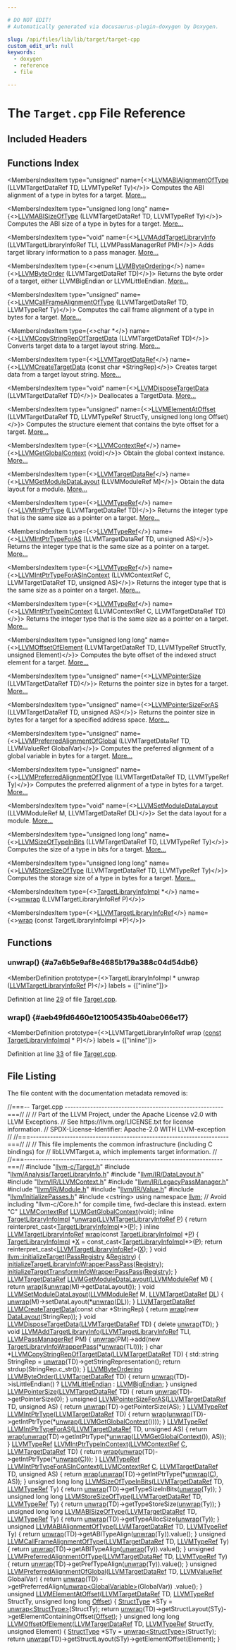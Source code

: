 ```yaml
---

# DO NOT EDIT!
# Automatically generated via docusaurus-plugin-doxygen by Doxygen.

slug: /api/files/lib/lib/target/target-cpp
custom_edit_url: null
keywords:
  - doxygen
  - reference
  - file

---
```





# The `Target.cpp` File Reference

<DoxygenPage pluginConfig={pluginConfig}>



## Included Headers

<IncludesList>
<IncludesListItem
  filePath="llvm-c/Target.h"
  permalink="/docs/api/files/include/include/llvm-c/target-h"
  isLocal="true" />
<IncludesListItem
  filePath="llvm/Analysis/TargetLibraryInfo.h"
  permalink="/docs/api/files/include/include/llvm/include/llvm/analysis/targetlibraryinfo-h"
  isLocal="true" />
<IncludesListItem
  filePath="llvm/IR/DataLayout.h"
  permalink="/docs/api/files/include/include/llvm/include/llvm/ir/datalayout-h"
  isLocal="true" />
<IncludesListItem
  filePath="llvm/IR/LLVMContext.h"
  permalink="/docs/api/files/include/include/llvm/include/llvm/ir/llvmcontext-h"
  isLocal="true" />
<IncludesListItem
  filePath="llvm/IR/LegacyPassManager.h"
  permalink="/docs/api/files/include/include/llvm/include/llvm/ir/legacypassmanager-h"
  isLocal="true" />
<IncludesListItem
  filePath="llvm/IR/Module.h"
  permalink="/docs/api/files/include/include/llvm/include/llvm/ir/module-h"
  isLocal="true" />
<IncludesListItem
  filePath="llvm/IR/Value.h"
  permalink="/docs/api/files/include/include/llvm/include/llvm/ir/value-h"
  isLocal="true" />
<IncludesListItem
  filePath="llvm/InitializePasses.h"
  permalink="/docs/api/files/include/include/llvm/initializepasses-h"
  isLocal="true" />
<IncludesListItem
  filePath="cstring"
  permalink=""
  isLocal="false" />
</IncludesList>

## Functions Index

<MembersIndex>

<MembersIndexItem
  type="unsigned"
  name={<><a href="/docs/api/groups/llvmctarget/#ga474ae58c596b5cb5c197a3f540479135">LLVMABIAlignmentOfType</a> (LLVMTargetDataRef TD, LLVMTypeRef Ty)</>}>
Computes the ABI alignment of a type in bytes for a target. <a href="/docs/api/groups/llvmctarget/#ga474ae58c596b5cb5c197a3f540479135">More...</a>
</MembersIndexItem>

<MembersIndexItem
  type="unsigned long long"
  name={<><a href="/docs/api/groups/llvmctarget/#gac457451d818eb0bf7c2f30fe2683536f">LLVMABISizeOfType</a> (LLVMTargetDataRef TD, LLVMTypeRef Ty)</>}>
Computes the ABI size of a type in bytes for a target. <a href="/docs/api/groups/llvmctarget/#gac457451d818eb0bf7c2f30fe2683536f">More...</a>
</MembersIndexItem>

<MembersIndexItem
  type="void"
  name={<><a href="/docs/api/groups/llvmctarget/#gaaa147db9ad85da0e0a4011c736e18a26">LLVMAddTargetLibraryInfo</a> (LLVMTargetLibraryInfoRef TLI, LLVMPassManagerRef PM)</>}>
Adds target library information to a pass manager. <a href="/docs/api/groups/llvmctarget/#gaaa147db9ad85da0e0a4011c736e18a26">More...</a>
</MembersIndexItem>

<MembersIndexItem
  type={<>enum <a href="/docs/api/groups/llvmctarget/#ga443555ba81225bf4cc1b617194b49f3b">LLVMByteOrdering</a></>}
  name={<><a href="/docs/api/groups/llvmctarget/#ga58db6dd95139ba45cf1512fa84611112">LLVMByteOrder</a> (LLVMTargetDataRef TD)</>}>
Returns the byte order of a target, either LLVMBigEndian or LLVMLittleEndian. <a href="/docs/api/groups/llvmctarget/#ga58db6dd95139ba45cf1512fa84611112">More...</a>
</MembersIndexItem>

<MembersIndexItem
  type="unsigned"
  name={<><a href="/docs/api/groups/llvmctarget/#ga90346e4b2e6c4e46ead5a75717c1adf6">LLVMCallFrameAlignmentOfType</a> (LLVMTargetDataRef TD, LLVMTypeRef Ty)</>}>
Computes the call frame alignment of a type in bytes for a target. <a href="/docs/api/groups/llvmctarget/#ga90346e4b2e6c4e46ead5a75717c1adf6">More...</a>
</MembersIndexItem>

<MembersIndexItem
  type={<>char &#42;</>}
  name={<><a href="/docs/api/groups/llvmctarget/#ga31a8ce880612fa3fd6b3d5b81913c695">LLVMCopyStringRepOfTargetData</a> (LLVMTargetDataRef TD)</>}>
Converts target data to a target layout string. <a href="/docs/api/groups/llvmctarget/#ga31a8ce880612fa3fd6b3d5b81913c695">More...</a>
</MembersIndexItem>

<MembersIndexItem
  type={<><a href="/docs/api/groups/llvmctarget/#gace7868f675950a8dfc3338b14652c686">LLVMTargetDataRef</a></>}
  name={<><a href="/docs/api/groups/llvmctarget/#gac888ac3cfbfa7c2f48bca52006e81c91">LLVMCreateTargetData</a> (const char &#42;StringRep)</>}>
Creates target data from a target layout string. <a href="/docs/api/groups/llvmctarget/#gac888ac3cfbfa7c2f48bca52006e81c91">More...</a>
</MembersIndexItem>

<MembersIndexItem
  type="void"
  name={<><a href="/docs/api/groups/llvmctarget/#ga241569a7413b926f68263b3f0a8222a2">LLVMDisposeTargetData</a> (LLVMTargetDataRef TD)</>}>
Deallocates a TargetData. <a href="/docs/api/groups/llvmctarget/#ga241569a7413b926f68263b3f0a8222a2">More...</a>
</MembersIndexItem>

<MembersIndexItem
  type="unsigned"
  name={<><a href="/docs/api/groups/llvmctarget/#gaea687102374386eb3181083ed00a8700">LLVMElementAtOffset</a> (LLVMTargetDataRef TD, LLVMTypeRef StructTy, unsigned long long Offset)</>}>
Computes the structure element that contains the byte offset for a target. <a href="/docs/api/groups/llvmctarget/#gaea687102374386eb3181083ed00a8700">More...</a>
</MembersIndexItem>

<MembersIndexItem
  type={<><a href="/docs/api/groups/llvmcsupporttypes/#ga9c43e01525516ff6b4feab5166c5b1da">LLVMContextRef</a></>}
  name={<><a href="/docs/api/groups/llvmccorecontext/#ga0055cde9a9b2497b332d639d8844a810">LLVMGetGlobalContext</a> (void)</>}>
Obtain the global context instance. <a href="/docs/api/groups/llvmccorecontext/#ga0055cde9a9b2497b332d639d8844a810">More...</a>
</MembersIndexItem>

<MembersIndexItem
  type={<><a href="/docs/api/groups/llvmctarget/#gace7868f675950a8dfc3338b14652c686">LLVMTargetDataRef</a></>}
  name={<><a href="/docs/api/groups/llvmctarget/#ga0b1cfce31433d9948825ed2e2e203830">LLVMGetModuleDataLayout</a> (LLVMModuleRef M)</>}>
Obtain the data layout for a module. <a href="/docs/api/groups/llvmctarget/#ga0b1cfce31433d9948825ed2e2e203830">More...</a>
</MembersIndexItem>

<MembersIndexItem
  type={<><a href="/docs/api/groups/llvmcsupporttypes/#gab81b4df33167d47174f9b86a75e3be88">LLVMTypeRef</a></>}
  name={<><a href="/docs/api/groups/llvmctarget/#ga677f27475a01ec69c1e63abd8fdd6f32">LLVMIntPtrType</a> (LLVMTargetDataRef TD)</>}>
Returns the integer type that is the same size as a pointer on a target. <a href="/docs/api/groups/llvmctarget/#ga677f27475a01ec69c1e63abd8fdd6f32">More...</a>
</MembersIndexItem>

<MembersIndexItem
  type={<><a href="/docs/api/groups/llvmcsupporttypes/#gab81b4df33167d47174f9b86a75e3be88">LLVMTypeRef</a></>}
  name={<><a href="/docs/api/groups/llvmctarget/#gabfa6b072ee3eca67aa93c59888d75f8d">LLVMIntPtrTypeForAS</a> (LLVMTargetDataRef TD, unsigned AS)</>}>
Returns the integer type that is the same size as a pointer on a target. <a href="/docs/api/groups/llvmctarget/#gabfa6b072ee3eca67aa93c59888d75f8d">More...</a>
</MembersIndexItem>

<MembersIndexItem
  type={<><a href="/docs/api/groups/llvmcsupporttypes/#gab81b4df33167d47174f9b86a75e3be88">LLVMTypeRef</a></>}
  name={<><a href="/docs/api/groups/llvmctarget/#gad659b1030acb5eb9c6ad6cf467a7339f">LLVMIntPtrTypeForASInContext</a> (LLVMContextRef C, LLVMTargetDataRef TD, unsigned AS)</>}>
Returns the integer type that is the same size as a pointer on a target. <a href="/docs/api/groups/llvmctarget/#gad659b1030acb5eb9c6ad6cf467a7339f">More...</a>
</MembersIndexItem>

<MembersIndexItem
  type={<><a href="/docs/api/groups/llvmcsupporttypes/#gab81b4df33167d47174f9b86a75e3be88">LLVMTypeRef</a></>}
  name={<><a href="/docs/api/groups/llvmctarget/#ga377860a95fee357d990609debb150f94">LLVMIntPtrTypeInContext</a> (LLVMContextRef C, LLVMTargetDataRef TD)</>}>
Returns the integer type that is the same size as a pointer on a target. <a href="/docs/api/groups/llvmctarget/#ga377860a95fee357d990609debb150f94">More...</a>
</MembersIndexItem>

<MembersIndexItem
  type="unsigned long long"
  name={<><a href="/docs/api/groups/llvmctarget/#ga9971347f4072d348862519bbacbd71a7">LLVMOffsetOfElement</a> (LLVMTargetDataRef TD, LLVMTypeRef StructTy, unsigned Element)</>}>
Computes the byte offset of the indexed struct element for a target. <a href="/docs/api/groups/llvmctarget/#ga9971347f4072d348862519bbacbd71a7">More...</a>
</MembersIndexItem>

<MembersIndexItem
  type="unsigned"
  name={<><a href="/docs/api/groups/llvmctarget/#gab6ea442091017ffe1677f0720cc5aa7a">LLVMPointerSize</a> (LLVMTargetDataRef TD)</>}>
Returns the pointer size in bytes for a target. <a href="/docs/api/groups/llvmctarget/#gab6ea442091017ffe1677f0720cc5aa7a">More...</a>
</MembersIndexItem>

<MembersIndexItem
  type="unsigned"
  name={<><a href="/docs/api/groups/llvmctarget/#ga8eb45b6eaa0a48a4faef81f37ca64d40">LLVMPointerSizeForAS</a> (LLVMTargetDataRef TD, unsigned AS)</>}>
Returns the pointer size in bytes for a target for a specified address space. <a href="/docs/api/groups/llvmctarget/#ga8eb45b6eaa0a48a4faef81f37ca64d40">More...</a>
</MembersIndexItem>

<MembersIndexItem
  type="unsigned"
  name={<><a href="/docs/api/groups/llvmctarget/#ga0e8da4e06e8503aa8f887d16f23d5eba">LLVMPreferredAlignmentOfGlobal</a> (LLVMTargetDataRef TD, LLVMValueRef GlobalVar)</>}>
Computes the preferred alignment of a global variable in bytes for a target. <a href="/docs/api/groups/llvmctarget/#ga0e8da4e06e8503aa8f887d16f23d5eba">More...</a>
</MembersIndexItem>

<MembersIndexItem
  type="unsigned"
  name={<><a href="/docs/api/groups/llvmctarget/#gaf1b1eb29d68cf85fea159a4bc6125176">LLVMPreferredAlignmentOfType</a> (LLVMTargetDataRef TD, LLVMTypeRef Ty)</>}>
Computes the preferred alignment of a type in bytes for a target. <a href="/docs/api/groups/llvmctarget/#gaf1b1eb29d68cf85fea159a4bc6125176">More...</a>
</MembersIndexItem>

<MembersIndexItem
  type="void"
  name={<><a href="/docs/api/groups/llvmctarget/#ga0943c2380edf6ce67d22ea757b2fec26">LLVMSetModuleDataLayout</a> (LLVMModuleRef M, LLVMTargetDataRef DL)</>}>
Set the data layout for a module. <a href="/docs/api/groups/llvmctarget/#ga0943c2380edf6ce67d22ea757b2fec26">More...</a>
</MembersIndexItem>

<MembersIndexItem
  type="unsigned long long"
  name={<><a href="/docs/api/groups/llvmctarget/#gaa29cd97b498d32b9c5663574bd2659d7">LLVMSizeOfTypeInBits</a> (LLVMTargetDataRef TD, LLVMTypeRef Ty)</>}>
Computes the size of a type in bits for a target. <a href="/docs/api/groups/llvmctarget/#gaa29cd97b498d32b9c5663574bd2659d7">More...</a>
</MembersIndexItem>

<MembersIndexItem
  type="unsigned long long"
  name={<><a href="/docs/api/groups/llvmctarget/#ga4e44ae680973209dbcb915d7239518fe">LLVMStoreSizeOfType</a> (LLVMTargetDataRef TD, LLVMTypeRef Ty)</>}>
Computes the storage size of a type in bytes for a target. <a href="/docs/api/groups/llvmctarget/#ga4e44ae680973209dbcb915d7239518fe">More...</a>
</MembersIndexItem>

<MembersIndexItem
  type={<><a href="/docs/api/classes/llvm/targetlibraryinfoimpl">TargetLibraryInfoImpl</a> &#42;</>}
  name={<><a href="#a7a6b5e9af8e4685b179a388c04d54db6">unwrap</a> (LLVMTargetLibraryInfoRef P)</>}>
</MembersIndexItem>

<MembersIndexItem
  type={<><a href="/docs/api/groups/llvmctarget/#gab4742784b68fa3a7fc1b0f176a750d0d">LLVMTargetLibraryInfoRef</a></>}
  name={<><a href="#aeb49fd6460e121005435b40abe066e17">wrap</a> (const TargetLibraryInfoImpl &#42;P)</>}>
</MembersIndexItem>

</MembersIndex>


<SectionDefinition>

## Functions

### unwrap() {#a7a6b5e9af8e4685b179a388c04d54db6}

<MemberDefinition
  prototype={<>TargetLibraryInfoImpl &#42; unwrap (<a href="/docs/api/groups/llvmctarget/#gab4742784b68fa3a7fc1b0f176a750d0d">LLVMTargetLibraryInfoRef</a> P)</>}
  labels = {["inline"]}>

Definition at line <a href="#l00029">29</a> of file <a href="/docs/api/files/lib/lib/target/target-cpp">Target.cpp</a>.
</MemberDefinition>

### wrap() {#aeb49fd6460e121005435b40abe066e17}

<MemberDefinition
  prototype={<>LLVMTargetLibraryInfoRef wrap (<a href="/docs/api/files/lib/lib/target/lib/target/aarch64/aarch64promoteconstant-cpp/#a90f8350fecae261c25be85d38b451bff">const</a> <a href="/docs/api/classes/llvm/targetlibraryinfoimpl">TargetLibraryInfoImpl</a> &#42; P)</>}
  labels = {["inline"]}>

Definition at line <a href="#l00033">33</a> of file <a href="/docs/api/files/lib/lib/target/target-cpp">Target.cpp</a>.
</MemberDefinition>

</SectionDefinition>

## File Listing

The file content with the documentation metadata removed is:

<ProgramListing>

<Link id="l00001" /><CodeLine lineNumber="1"><Highlight kind="comment">//===-- Target.cpp --------------------------------------------------------===//</Highlight><Highlight kind="normal"></Highlight></CodeLine>
<Link id="l00002" /><CodeLine lineNumber="2"><Highlight kind="normal"></Highlight><Highlight kind="comment">//</Highlight><Highlight kind="normal"></Highlight></CodeLine>
<Link id="l00003" /><CodeLine lineNumber="3"><Highlight kind="normal"></Highlight><Highlight kind="comment">// Part of the LLVM Project, under the Apache License v2.0 with LLVM Exceptions.</Highlight><Highlight kind="normal"></Highlight></CodeLine>
<Link id="l00004" /><CodeLine lineNumber="4"><Highlight kind="normal"></Highlight><Highlight kind="comment">// See https://llvm.org/LICENSE.txt for license information.</Highlight><Highlight kind="normal"></Highlight></CodeLine>
<Link id="l00005" /><CodeLine lineNumber="5"><Highlight kind="normal"></Highlight><Highlight kind="comment">// SPDX-License-Identifier: Apache-2.0 WITH LLVM-exception</Highlight><Highlight kind="normal"></Highlight></CodeLine>
<Link id="l00006" /><CodeLine lineNumber="6"><Highlight kind="normal"></Highlight><Highlight kind="comment">//</Highlight><Highlight kind="normal"></Highlight></CodeLine>
<Link id="l00007" /><CodeLine lineNumber="7"><Highlight kind="normal"></Highlight><Highlight kind="comment">//===----------------------------------------------------------------------===//</Highlight><Highlight kind="normal"></Highlight></CodeLine>
<Link id="l00008" /><CodeLine lineNumber="8"><Highlight kind="normal"></Highlight><Highlight kind="comment">//</Highlight><Highlight kind="normal"></Highlight></CodeLine>
<Link id="l00009" /><CodeLine lineNumber="9"><Highlight kind="normal"></Highlight><Highlight kind="comment">// This file implements the common infrastructure (including C bindings) for</Highlight><Highlight kind="normal"></Highlight></CodeLine>
<Link id="l00010" /><CodeLine lineNumber="10"><Highlight kind="normal"></Highlight><Highlight kind="comment">// libLLVMTarget.a, which implements target information.</Highlight><Highlight kind="normal"></Highlight></CodeLine>
<Link id="l00011" /><CodeLine lineNumber="11"><Highlight kind="normal"></Highlight><Highlight kind="comment">//</Highlight><Highlight kind="normal"></Highlight></CodeLine>
<Link id="l00012" /><CodeLine lineNumber="12"><Highlight kind="normal"></Highlight><Highlight kind="comment">//===----------------------------------------------------------------------===//</Highlight><Highlight kind="normal"></Highlight></CodeLine>
<Link id="l00013" /><CodeLine lineNumber="13"><Highlight kind="normal"></Highlight></CodeLine>
<Link id="l00014" /><CodeLine lineNumber="14"><Highlight kind="normal"></Highlight><Highlight kind="preprocessor">#include &quot;<a href="/docs/api/files/include/include/llvm-c/target-h">llvm-c/Target.h</a>&quot;</Highlight><Highlight kind="normal"></Highlight></CodeLine>
<Link id="l00015" /><CodeLine lineNumber="15"><Highlight kind="normal"></Highlight><Highlight kind="preprocessor">#include &quot;<a href="/docs/api/files/include/include/llvm/include/llvm/analysis/targetlibraryinfo-h">llvm/Analysis/TargetLibraryInfo.h</a>&quot;</Highlight><Highlight kind="normal"></Highlight></CodeLine>
<Link id="l00016" /><CodeLine lineNumber="16"><Highlight kind="normal"></Highlight><Highlight kind="preprocessor">#include &quot;<a href="/docs/api/files/include/include/llvm/include/llvm/ir/datalayout-h">llvm/IR/DataLayout.h</a>&quot;</Highlight><Highlight kind="normal"></Highlight></CodeLine>
<Link id="l00017" /><CodeLine lineNumber="17"><Highlight kind="normal"></Highlight><Highlight kind="preprocessor">#include &quot;<a href="/docs/api/files/include/include/llvm/include/llvm/ir/llvmcontext-h">llvm/IR/LLVMContext.h</a>&quot;</Highlight><Highlight kind="normal"></Highlight></CodeLine>
<Link id="l00018" /><CodeLine lineNumber="18"><Highlight kind="normal"></Highlight><Highlight kind="preprocessor">#include &quot;<a href="/docs/api/files/include/include/llvm/include/llvm/ir/legacypassmanager-h">llvm/IR/LegacyPassManager.h</a>&quot;</Highlight><Highlight kind="normal"></Highlight></CodeLine>
<Link id="l00019" /><CodeLine lineNumber="19"><Highlight kind="normal"></Highlight><Highlight kind="preprocessor">#include &quot;<a href="/docs/api/files/include/include/llvm/include/llvm/ir/module-h">llvm/IR/Module.h</a>&quot;</Highlight><Highlight kind="normal"></Highlight></CodeLine>
<Link id="l00020" /><CodeLine lineNumber="20"><Highlight kind="normal"></Highlight><Highlight kind="preprocessor">#include &quot;<a href="/docs/api/files/include/include/llvm/include/llvm/ir/value-h">llvm/IR/Value.h</a>&quot;</Highlight><Highlight kind="normal"></Highlight></CodeLine>
<Link id="l00021" /><CodeLine lineNumber="21"><Highlight kind="normal"></Highlight><Highlight kind="preprocessor">#include &quot;<a href="/docs/api/files/include/include/llvm/initializepasses-h">llvm/InitializePasses.h</a>&quot;</Highlight><Highlight kind="normal"></Highlight></CodeLine>
<Link id="l00022" /><CodeLine lineNumber="22"><Highlight kind="normal"></Highlight><Highlight kind="preprocessor">#include &lt;cstring&gt;</Highlight><Highlight kind="normal"></Highlight></CodeLine>
<Link id="l00023" /><CodeLine lineNumber="23"><Highlight kind="normal"></Highlight></CodeLine>
<Link id="l00024" /><CodeLine lineNumber="24"><Highlight kind="normal"></Highlight><Highlight kind="keyword">using namespace </Highlight><Highlight kind="normal"><a href="/docs/api/namespaces/llvm">llvm</a>;</Highlight></CodeLine>
<Link id="l00025" /><CodeLine lineNumber="25"><Highlight kind="normal"></Highlight></CodeLine>
<Link id="l00026" /><CodeLine lineNumber="26"><Highlight kind="normal"></Highlight><Highlight kind="comment">// Avoid including &quot;llvm-c/Core.h&quot; for compile time, fwd-declare this instead.</Highlight><Highlight kind="normal"></Highlight></CodeLine>
<Link id="l00027" /><CodeLine lineNumber="27"><Highlight kind="normal"></Highlight><Highlight kind="keyword">extern</Highlight><Highlight kind="normal"> </Highlight><Highlight kind="stringliteral">&quot;C&quot;</Highlight><Highlight kind="normal"> <a href="/docs/api/groups/llvmcsupporttypes/#ga9c43e01525516ff6b4feab5166c5b1da">LLVMContextRef</a> <a href="/docs/api/groups/llvmccorecontext/#ga0055cde9a9b2497b332d639d8844a810">LLVMGetGlobalContext</a>(</Highlight><Highlight kind="keywordtype">void</Highlight><Highlight kind="normal">);</Highlight></CodeLine>
<Link id="l00028" /><CodeLine lineNumber="28"><Highlight kind="normal"></Highlight></CodeLine>
<Link id="l00029" /><CodeLine lineNumber="29" lineLink="#a7a6b5e9af8e4685b179a388c04d54db6"><Highlight kind="normal"></Highlight><Highlight kind="keyword">inline</Highlight><Highlight kind="normal"> <a href="/docs/api/classes/llvm/targetlibraryinfoimpl">TargetLibraryInfoImpl</a> &#42;<a href="/docs/api/namespaces/llvm/#aa3d613e3ad429bdb5b1a7d22796028e9">unwrap</a>(<a href="/docs/api/groups/llvmctarget/#gab4742784b68fa3a7fc1b0f176a750d0d">LLVMTargetLibraryInfoRef</a> <a href="/docs/api/files/lib/lib/option/option-cpp/#a04665169063c8ca1f2ea96c27fc7c2b2">P</a>) &#123;</Highlight></CodeLine>
<Link id="l00030" /><CodeLine lineNumber="30"><Highlight kind="normal">  </Highlight><Highlight kind="keywordflow">return</Highlight><Highlight kind="normal"> </Highlight><Highlight kind="keyword">reinterpret&#95;cast&lt;</Highlight><Highlight kind="normal"><a href="/docs/api/classes/llvm/targetlibraryinfoimpl">TargetLibraryInfoImpl</a>&#42;</Highlight><Highlight kind="keyword">&gt;</Highlight><Highlight kind="normal">(<a href="/docs/api/files/lib/lib/option/option-cpp/#a04665169063c8ca1f2ea96c27fc7c2b2">P</a>);</Highlight></CodeLine>
<Link id="l00031" /><CodeLine lineNumber="31"><Highlight kind="normal">&#125;</Highlight></CodeLine>
<Link id="l00032" /><CodeLine lineNumber="32"><Highlight kind="normal"></Highlight></CodeLine>
<Link id="l00033" /><CodeLine lineNumber="33" lineLink="#aeb49fd6460e121005435b40abe066e17"><Highlight kind="normal"></Highlight><Highlight kind="keyword">inline</Highlight><Highlight kind="normal"> <a href="/docs/api/groups/llvmctarget/#gab4742784b68fa3a7fc1b0f176a750d0d">LLVMTargetLibraryInfoRef</a> <a href="/docs/api/namespaces/llvm/#ac9a23c88949ad27ad62f0ee03254ee3a">wrap</a>(</Highlight><Highlight kind="keyword">const</Highlight><Highlight kind="normal"> <a href="/docs/api/classes/llvm/targetlibraryinfoimpl">TargetLibraryInfoImpl</a> &#42;<a href="/docs/api/files/lib/lib/option/option-cpp/#a04665169063c8ca1f2ea96c27fc7c2b2">P</a>) &#123;</Highlight></CodeLine>
<Link id="l00034" /><CodeLine lineNumber="34"><Highlight kind="normal">  <a href="/docs/api/classes/llvm/targetlibraryinfoimpl">TargetLibraryInfoImpl</a> &#42;<a href="/docs/api/files/lib/lib/tablegen/tablegenbackendskeleton-cpp/#ab60f28d7a141ac46ccc200176a1bca8b">X</a> = </Highlight><Highlight kind="keyword">const&#95;cast&lt;</Highlight><Highlight kind="normal"><a href="/docs/api/classes/llvm/targetlibraryinfoimpl">TargetLibraryInfoImpl</a>&#42;</Highlight><Highlight kind="keyword">&gt;</Highlight><Highlight kind="normal">(<a href="/docs/api/files/lib/lib/option/option-cpp/#a04665169063c8ca1f2ea96c27fc7c2b2">P</a>);</Highlight></CodeLine>
<Link id="l00035" /><CodeLine lineNumber="35"><Highlight kind="normal">  </Highlight><Highlight kind="keywordflow">return</Highlight><Highlight kind="normal"> </Highlight><Highlight kind="keyword">reinterpret&#95;cast&lt;</Highlight><Highlight kind="normal"><a href="/docs/api/groups/llvmctarget/#gab4742784b68fa3a7fc1b0f176a750d0d">LLVMTargetLibraryInfoRef</a></Highlight><Highlight kind="keyword">&gt;</Highlight><Highlight kind="normal">(<a href="/docs/api/files/lib/lib/tablegen/tablegenbackendskeleton-cpp/#ab60f28d7a141ac46ccc200176a1bca8b">X</a>);</Highlight></CodeLine>
<Link id="l00036" /><CodeLine lineNumber="36"><Highlight kind="normal">&#125;</Highlight></CodeLine>
<Link id="l00037" /><CodeLine lineNumber="37"><Highlight kind="normal"></Highlight></CodeLine>
<Link id="l00038" /><CodeLine lineNumber="38" lineLink="/docs/api/namespaces/llvm/#aa53cf55192b090c35e52824c845b1714"><Highlight kind="normal"></Highlight><Highlight kind="keywordtype">void</Highlight><Highlight kind="normal"> <a href="/docs/api/namespaces/llvm/#aa53cf55192b090c35e52824c845b1714">llvm::initializeTarget</a>(<a href="/docs/api/classes/llvm/passregistry">PassRegistry</a> &amp;<a href="/docs/api/classes/llvm/registry">Registry</a>) &#123;</Highlight></CodeLine>
<Link id="l00039" /><CodeLine lineNumber="39"><Highlight kind="normal">  <a href="/docs/api/namespaces/llvm/#acffb17fb2b0d375de660e7cb54215871">initializeTargetLibraryInfoWrapperPassPass</a>(<a href="/docs/api/classes/llvm/registry">Registry</a>);</Highlight></CodeLine>
<Link id="l00040" /><CodeLine lineNumber="40"><Highlight kind="normal">  <a href="/docs/api/namespaces/llvm/#a0ea0e745a05ff712fad4ac67f014ff4c">initializeTargetTransformInfoWrapperPassPass</a>(<a href="/docs/api/classes/llvm/registry">Registry</a>);</Highlight></CodeLine>
<Link id="l00041" /><CodeLine lineNumber="41"><Highlight kind="normal">&#125;</Highlight></CodeLine>
<Link id="l00042" /><CodeLine lineNumber="42"><Highlight kind="normal"></Highlight></CodeLine>
<Link id="l00043" /><CodeLine lineNumber="43" lineLink="/docs/api/groups/llvmctarget/#ga0b1cfce31433d9948825ed2e2e203830"><Highlight kind="normal"><a href="/docs/api/groups/llvmctarget/#gace7868f675950a8dfc3338b14652c686">LLVMTargetDataRef</a> <a href="/docs/api/groups/llvmctarget/#ga0b1cfce31433d9948825ed2e2e203830">LLVMGetModuleDataLayout</a>(<a href="/docs/api/groups/llvmcsupporttypes/#gad1d1bb5f901c903a0cf09c5a053c9c56">LLVMModuleRef</a> M) &#123;</Highlight></CodeLine>
<Link id="l00044" /><CodeLine lineNumber="44"><Highlight kind="normal">  </Highlight><Highlight kind="keywordflow">return</Highlight><Highlight kind="normal"> <a href="/docs/api/namespaces/llvm/#ac9a23c88949ad27ad62f0ee03254ee3a">wrap</a>(&amp;<a href="/docs/api/namespaces/llvm/#aa3d613e3ad429bdb5b1a7d22796028e9">unwrap</a>(M)-&gt;getDataLayout());</Highlight></CodeLine>
<Link id="l00045" /><CodeLine lineNumber="45"><Highlight kind="normal">&#125;</Highlight></CodeLine>
<Link id="l00046" /><CodeLine lineNumber="46"><Highlight kind="normal"></Highlight></CodeLine>
<Link id="l00047" /><CodeLine lineNumber="47" lineLink="/docs/api/groups/llvmctarget/#ga0943c2380edf6ce67d22ea757b2fec26"><Highlight kind="normal"></Highlight><Highlight kind="keywordtype">void</Highlight><Highlight kind="normal"> <a href="/docs/api/groups/llvmctarget/#ga0943c2380edf6ce67d22ea757b2fec26">LLVMSetModuleDataLayout</a>(<a href="/docs/api/groups/llvmcsupporttypes/#gad1d1bb5f901c903a0cf09c5a053c9c56">LLVMModuleRef</a> M, <a href="/docs/api/groups/llvmctarget/#gace7868f675950a8dfc3338b14652c686">LLVMTargetDataRef</a> <a href="/docs/api/files/lib/lib/target/lib/target/arm/armslshardening-cpp/#ad467c4ab9119043f9b7750ab986be61a">DL</a>) &#123;</Highlight></CodeLine>
<Link id="l00048" /><CodeLine lineNumber="48"><Highlight kind="normal">  <a href="/docs/api/namespaces/llvm/#aa3d613e3ad429bdb5b1a7d22796028e9">unwrap</a>(M)-&gt;setDataLayout(&#42;<a href="/docs/api/namespaces/llvm/#aa3d613e3ad429bdb5b1a7d22796028e9">unwrap</a>(<a href="/docs/api/files/lib/lib/target/lib/target/arm/armslshardening-cpp/#ad467c4ab9119043f9b7750ab986be61a">DL</a>));</Highlight></CodeLine>
<Link id="l00049" /><CodeLine lineNumber="49"><Highlight kind="normal">&#125;</Highlight></CodeLine>
<Link id="l00050" /><CodeLine lineNumber="50"><Highlight kind="normal"></Highlight></CodeLine>
<Link id="l00051" /><CodeLine lineNumber="51" lineLink="/docs/api/groups/llvmctarget/#gac888ac3cfbfa7c2f48bca52006e81c91"><Highlight kind="normal"><a href="/docs/api/groups/llvmctarget/#gace7868f675950a8dfc3338b14652c686">LLVMTargetDataRef</a> <a href="/docs/api/groups/llvmctarget/#gac888ac3cfbfa7c2f48bca52006e81c91">LLVMCreateTargetData</a>(</Highlight><Highlight kind="keyword">const</Highlight><Highlight kind="normal"> </Highlight><Highlight kind="keywordtype">char</Highlight><Highlight kind="normal"> &#42;StringRep) &#123;</Highlight></CodeLine>
<Link id="l00052" /><CodeLine lineNumber="52"><Highlight kind="normal">  </Highlight><Highlight kind="keywordflow">return</Highlight><Highlight kind="normal"> <a href="/docs/api/namespaces/llvm/#ac9a23c88949ad27ad62f0ee03254ee3a">wrap</a>(</Highlight><Highlight kind="keyword">new</Highlight><Highlight kind="normal"> <a href="/docs/api/classes/llvm/datalayout">DataLayout</a>(StringRep));</Highlight></CodeLine>
<Link id="l00053" /><CodeLine lineNumber="53"><Highlight kind="normal">&#125;</Highlight></CodeLine>
<Link id="l00054" /><CodeLine lineNumber="54"><Highlight kind="normal"></Highlight></CodeLine>
<Link id="l00055" /><CodeLine lineNumber="55" lineLink="/docs/api/groups/llvmctarget/#ga241569a7413b926f68263b3f0a8222a2"><Highlight kind="normal"></Highlight><Highlight kind="keywordtype">void</Highlight><Highlight kind="normal"> <a href="/docs/api/groups/llvmctarget/#ga241569a7413b926f68263b3f0a8222a2">LLVMDisposeTargetData</a>(<a href="/docs/api/groups/llvmctarget/#gace7868f675950a8dfc3338b14652c686">LLVMTargetDataRef</a> TD) &#123;</Highlight></CodeLine>
<Link id="l00056" /><CodeLine lineNumber="56"><Highlight kind="normal">  </Highlight><Highlight kind="keyword">delete</Highlight><Highlight kind="normal"> <a href="/docs/api/namespaces/llvm/#aa3d613e3ad429bdb5b1a7d22796028e9">unwrap</a>(TD);</Highlight></CodeLine>
<Link id="l00057" /><CodeLine lineNumber="57"><Highlight kind="normal">&#125;</Highlight></CodeLine>
<Link id="l00058" /><CodeLine lineNumber="58"><Highlight kind="normal"></Highlight></CodeLine>
<Link id="l00059" /><CodeLine lineNumber="59" lineLink="/docs/api/groups/llvmctarget/#gaaa147db9ad85da0e0a4011c736e18a26"><Highlight kind="normal"></Highlight><Highlight kind="keywordtype">void</Highlight><Highlight kind="normal"> <a href="/docs/api/groups/llvmctarget/#gaaa147db9ad85da0e0a4011c736e18a26">LLVMAddTargetLibraryInfo</a>(<a href="/docs/api/groups/llvmctarget/#gab4742784b68fa3a7fc1b0f176a750d0d">LLVMTargetLibraryInfoRef</a> TLI,</Highlight></CodeLine>
<Link id="l00060" /><CodeLine lineNumber="60"><Highlight kind="normal">                              <a href="/docs/api/groups/llvmcsupporttypes/#ga45fccfac9832f829c5e12a8915e85f4c">LLVMPassManagerRef</a> PM) &#123;</Highlight></CodeLine>
<Link id="l00061" /><CodeLine lineNumber="61"><Highlight kind="normal">  <a href="/docs/api/namespaces/llvm/#aa3d613e3ad429bdb5b1a7d22796028e9">unwrap</a>(PM)-&gt;add(</Highlight><Highlight kind="keyword">new</Highlight><Highlight kind="normal"> <a href="/docs/api/classes/llvm/targetlibraryinfowrapperpass">TargetLibraryInfoWrapperPass</a>(&#42;<a href="/docs/api/namespaces/llvm/#aa3d613e3ad429bdb5b1a7d22796028e9">unwrap</a>(TLI)));</Highlight></CodeLine>
<Link id="l00062" /><CodeLine lineNumber="62"><Highlight kind="normal">&#125;</Highlight></CodeLine>
<Link id="l00063" /><CodeLine lineNumber="63"><Highlight kind="normal"></Highlight></CodeLine>
<Link id="l00064" /><CodeLine lineNumber="64" lineLink="/docs/api/groups/llvmctarget/#ga31a8ce880612fa3fd6b3d5b81913c695"><Highlight kind="normal"></Highlight><Highlight kind="keywordtype">char</Highlight><Highlight kind="normal"> &#42;<a href="/docs/api/groups/llvmctarget/#ga31a8ce880612fa3fd6b3d5b81913c695">LLVMCopyStringRepOfTargetData</a>(<a href="/docs/api/groups/llvmctarget/#gace7868f675950a8dfc3338b14652c686">LLVMTargetDataRef</a> TD) &#123;</Highlight></CodeLine>
<Link id="l00065" /><CodeLine lineNumber="65"><Highlight kind="normal">  std::string StringRep = <a href="/docs/api/namespaces/llvm/#aa3d613e3ad429bdb5b1a7d22796028e9">unwrap</a>(TD)-&gt;getStringRepresentation();</Highlight></CodeLine>
<Link id="l00066" /><CodeLine lineNumber="66"><Highlight kind="normal">  </Highlight><Highlight kind="keywordflow">return</Highlight><Highlight kind="normal"> strdup(StringRep.c&#95;str());</Highlight></CodeLine>
<Link id="l00067" /><CodeLine lineNumber="67"><Highlight kind="normal">&#125;</Highlight></CodeLine>
<Link id="l00068" /><CodeLine lineNumber="68"><Highlight kind="normal"></Highlight></CodeLine>
<Link id="l00069" /><CodeLine lineNumber="69" lineLink="/docs/api/groups/llvmctarget/#ga58db6dd95139ba45cf1512fa84611112"><Highlight kind="normal"><a href="/docs/api/groups/llvmctarget/#ga443555ba81225bf4cc1b617194b49f3b">LLVMByteOrdering</a> <a href="/docs/api/groups/llvmctarget/#ga58db6dd95139ba45cf1512fa84611112">LLVMByteOrder</a>(<a href="/docs/api/groups/llvmctarget/#gace7868f675950a8dfc3338b14652c686">LLVMTargetDataRef</a> TD) &#123;</Highlight></CodeLine>
<Link id="l00070" /><CodeLine lineNumber="70"><Highlight kind="normal">  </Highlight><Highlight kind="keywordflow">return</Highlight><Highlight kind="normal"> <a href="/docs/api/namespaces/llvm/#aa3d613e3ad429bdb5b1a7d22796028e9">unwrap</a>(TD)-&gt;isLittleEndian() ? <a href="/docs/api/groups/llvmctarget/#gga443555ba81225bf4cc1b617194b49f3baf19c83f9b8c9db063cf1b93e0a332111">LLVMLittleEndian</a> : <a href="/docs/api/groups/llvmctarget/#gga443555ba81225bf4cc1b617194b49f3ba868b3270badbc9c82dd1a6713ab11999">LLVMBigEndian</a>;</Highlight></CodeLine>
<Link id="l00071" /><CodeLine lineNumber="71"><Highlight kind="normal">&#125;</Highlight></CodeLine>
<Link id="l00072" /><CodeLine lineNumber="72"><Highlight kind="normal"></Highlight></CodeLine>
<Link id="l00073" /><CodeLine lineNumber="73" lineLink="/docs/api/groups/llvmctarget/#gab6ea442091017ffe1677f0720cc5aa7a"><Highlight kind="normal"></Highlight><Highlight kind="keywordtype">unsigned</Highlight><Highlight kind="normal"> <a href="/docs/api/groups/llvmctarget/#gab6ea442091017ffe1677f0720cc5aa7a">LLVMPointerSize</a>(<a href="/docs/api/groups/llvmctarget/#gace7868f675950a8dfc3338b14652c686">LLVMTargetDataRef</a> TD) &#123;</Highlight></CodeLine>
<Link id="l00074" /><CodeLine lineNumber="74"><Highlight kind="normal">  </Highlight><Highlight kind="keywordflow">return</Highlight><Highlight kind="normal"> <a href="/docs/api/namespaces/llvm/#aa3d613e3ad429bdb5b1a7d22796028e9">unwrap</a>(TD)-&gt;getPointerSize(0);</Highlight></CodeLine>
<Link id="l00075" /><CodeLine lineNumber="75"><Highlight kind="normal">&#125;</Highlight></CodeLine>
<Link id="l00076" /><CodeLine lineNumber="76"><Highlight kind="normal"></Highlight></CodeLine>
<Link id="l00077" /><CodeLine lineNumber="77" lineLink="/docs/api/groups/llvmctarget/#ga8eb45b6eaa0a48a4faef81f37ca64d40"><Highlight kind="normal"></Highlight><Highlight kind="keywordtype">unsigned</Highlight><Highlight kind="normal"> <a href="/docs/api/groups/llvmctarget/#ga8eb45b6eaa0a48a4faef81f37ca64d40">LLVMPointerSizeForAS</a>(<a href="/docs/api/groups/llvmctarget/#gace7868f675950a8dfc3338b14652c686">LLVMTargetDataRef</a> TD, </Highlight><Highlight kind="keywordtype">unsigned</Highlight><Highlight kind="normal"> AS) &#123;</Highlight></CodeLine>
<Link id="l00078" /><CodeLine lineNumber="78"><Highlight kind="normal">  </Highlight><Highlight kind="keywordflow">return</Highlight><Highlight kind="normal"> <a href="/docs/api/namespaces/llvm/#aa3d613e3ad429bdb5b1a7d22796028e9">unwrap</a>(TD)-&gt;getPointerSize(AS);</Highlight></CodeLine>
<Link id="l00079" /><CodeLine lineNumber="79"><Highlight kind="normal">&#125;</Highlight></CodeLine>
<Link id="l00080" /><CodeLine lineNumber="80"><Highlight kind="normal"></Highlight></CodeLine>
<Link id="l00081" /><CodeLine lineNumber="81" lineLink="/docs/api/groups/llvmctarget/#ga677f27475a01ec69c1e63abd8fdd6f32"><Highlight kind="normal"><a href="/docs/api/groups/llvmcsupporttypes/#gab81b4df33167d47174f9b86a75e3be88">LLVMTypeRef</a> <a href="/docs/api/groups/llvmctarget/#ga677f27475a01ec69c1e63abd8fdd6f32">LLVMIntPtrType</a>(<a href="/docs/api/groups/llvmctarget/#gace7868f675950a8dfc3338b14652c686">LLVMTargetDataRef</a> TD) &#123;</Highlight></CodeLine>
<Link id="l00082" /><CodeLine lineNumber="82"><Highlight kind="normal">  </Highlight><Highlight kind="keywordflow">return</Highlight><Highlight kind="normal"> <a href="/docs/api/namespaces/llvm/#ac9a23c88949ad27ad62f0ee03254ee3a">wrap</a>(<a href="/docs/api/namespaces/llvm/#aa3d613e3ad429bdb5b1a7d22796028e9">unwrap</a>(TD)-&gt;getIntPtrType(&#42;<a href="/docs/api/namespaces/llvm/#aa3d613e3ad429bdb5b1a7d22796028e9">unwrap</a>(<a href="/docs/api/groups/llvmccorecontext/#ga0055cde9a9b2497b332d639d8844a810">LLVMGetGlobalContext</a>())));</Highlight></CodeLine>
<Link id="l00083" /><CodeLine lineNumber="83"><Highlight kind="normal">&#125;</Highlight></CodeLine>
<Link id="l00084" /><CodeLine lineNumber="84"><Highlight kind="normal"></Highlight></CodeLine>
<Link id="l00085" /><CodeLine lineNumber="85" lineLink="/docs/api/groups/llvmctarget/#gabfa6b072ee3eca67aa93c59888d75f8d"><Highlight kind="normal"><a href="/docs/api/groups/llvmcsupporttypes/#gab81b4df33167d47174f9b86a75e3be88">LLVMTypeRef</a> <a href="/docs/api/groups/llvmctarget/#gabfa6b072ee3eca67aa93c59888d75f8d">LLVMIntPtrTypeForAS</a>(<a href="/docs/api/groups/llvmctarget/#gace7868f675950a8dfc3338b14652c686">LLVMTargetDataRef</a> TD, </Highlight><Highlight kind="keywordtype">unsigned</Highlight><Highlight kind="normal"> AS) &#123;</Highlight></CodeLine>
<Link id="l00086" /><CodeLine lineNumber="86"><Highlight kind="normal">  </Highlight><Highlight kind="keywordflow">return</Highlight><Highlight kind="normal"> <a href="/docs/api/namespaces/llvm/#ac9a23c88949ad27ad62f0ee03254ee3a">wrap</a>(<a href="/docs/api/namespaces/llvm/#aa3d613e3ad429bdb5b1a7d22796028e9">unwrap</a>(TD)-&gt;getIntPtrType(&#42;<a href="/docs/api/namespaces/llvm/#aa3d613e3ad429bdb5b1a7d22796028e9">unwrap</a>(<a href="/docs/api/groups/llvmccorecontext/#ga0055cde9a9b2497b332d639d8844a810">LLVMGetGlobalContext</a>()), AS));</Highlight></CodeLine>
<Link id="l00087" /><CodeLine lineNumber="87"><Highlight kind="normal">&#125;</Highlight></CodeLine>
<Link id="l00088" /><CodeLine lineNumber="88"><Highlight kind="normal"></Highlight></CodeLine>
<Link id="l00089" /><CodeLine lineNumber="89" lineLink="/docs/api/groups/llvmctarget/#ga377860a95fee357d990609debb150f94"><Highlight kind="normal"><a href="/docs/api/groups/llvmcsupporttypes/#gab81b4df33167d47174f9b86a75e3be88">LLVMTypeRef</a> <a href="/docs/api/groups/llvmctarget/#ga377860a95fee357d990609debb150f94">LLVMIntPtrTypeInContext</a>(<a href="/docs/api/groups/llvmcsupporttypes/#ga9c43e01525516ff6b4feab5166c5b1da">LLVMContextRef</a> <a href="/docs/api/namespaces/llvm/callingconv/#ac6aa1387c4375260e2468eb5a77fdb4cafd841a49aec1539bc88abc8ff9e170fb">C</a>, <a href="/docs/api/groups/llvmctarget/#gace7868f675950a8dfc3338b14652c686">LLVMTargetDataRef</a> TD) &#123;</Highlight></CodeLine>
<Link id="l00090" /><CodeLine lineNumber="90"><Highlight kind="normal">  </Highlight><Highlight kind="keywordflow">return</Highlight><Highlight kind="normal"> <a href="/docs/api/namespaces/llvm/#ac9a23c88949ad27ad62f0ee03254ee3a">wrap</a>(<a href="/docs/api/namespaces/llvm/#aa3d613e3ad429bdb5b1a7d22796028e9">unwrap</a>(TD)-&gt;getIntPtrType(&#42;<a href="/docs/api/namespaces/llvm/#aa3d613e3ad429bdb5b1a7d22796028e9">unwrap</a>(<a href="/docs/api/namespaces/llvm/callingconv/#ac6aa1387c4375260e2468eb5a77fdb4cafd841a49aec1539bc88abc8ff9e170fb">C</a>)));</Highlight></CodeLine>
<Link id="l00091" /><CodeLine lineNumber="91"><Highlight kind="normal">&#125;</Highlight></CodeLine>
<Link id="l00092" /><CodeLine lineNumber="92"><Highlight kind="normal"></Highlight></CodeLine>
<Link id="l00093" /><CodeLine lineNumber="93" lineLink="/docs/api/groups/llvmctarget/#gad659b1030acb5eb9c6ad6cf467a7339f"><Highlight kind="normal"><a href="/docs/api/groups/llvmcsupporttypes/#gab81b4df33167d47174f9b86a75e3be88">LLVMTypeRef</a> <a href="/docs/api/groups/llvmctarget/#gad659b1030acb5eb9c6ad6cf467a7339f">LLVMIntPtrTypeForASInContext</a>(<a href="/docs/api/groups/llvmcsupporttypes/#ga9c43e01525516ff6b4feab5166c5b1da">LLVMContextRef</a> <a href="/docs/api/namespaces/llvm/callingconv/#ac6aa1387c4375260e2468eb5a77fdb4cafd841a49aec1539bc88abc8ff9e170fb">C</a>, <a href="/docs/api/groups/llvmctarget/#gace7868f675950a8dfc3338b14652c686">LLVMTargetDataRef</a> TD, </Highlight><Highlight kind="keywordtype">unsigned</Highlight><Highlight kind="normal"> AS) &#123;</Highlight></CodeLine>
<Link id="l00094" /><CodeLine lineNumber="94"><Highlight kind="normal">  </Highlight><Highlight kind="keywordflow">return</Highlight><Highlight kind="normal"> <a href="/docs/api/namespaces/llvm/#ac9a23c88949ad27ad62f0ee03254ee3a">wrap</a>(<a href="/docs/api/namespaces/llvm/#aa3d613e3ad429bdb5b1a7d22796028e9">unwrap</a>(TD)-&gt;getIntPtrType(&#42;<a href="/docs/api/namespaces/llvm/#aa3d613e3ad429bdb5b1a7d22796028e9">unwrap</a>(<a href="/docs/api/namespaces/llvm/callingconv/#ac6aa1387c4375260e2468eb5a77fdb4cafd841a49aec1539bc88abc8ff9e170fb">C</a>), AS));</Highlight></CodeLine>
<Link id="l00095" /><CodeLine lineNumber="95"><Highlight kind="normal">&#125;</Highlight></CodeLine>
<Link id="l00096" /><CodeLine lineNumber="96"><Highlight kind="normal"></Highlight></CodeLine>
<Link id="l00097" /><CodeLine lineNumber="97" lineLink="/docs/api/groups/llvmctarget/#gaa29cd97b498d32b9c5663574bd2659d7"><Highlight kind="normal"></Highlight><Highlight kind="keywordtype">unsigned</Highlight><Highlight kind="normal"> </Highlight><Highlight kind="keywordtype">long</Highlight><Highlight kind="normal"> </Highlight><Highlight kind="keywordtype">long</Highlight><Highlight kind="normal"> <a href="/docs/api/groups/llvmctarget/#gaa29cd97b498d32b9c5663574bd2659d7">LLVMSizeOfTypeInBits</a>(<a href="/docs/api/groups/llvmctarget/#gace7868f675950a8dfc3338b14652c686">LLVMTargetDataRef</a> TD, <a href="/docs/api/groups/llvmcsupporttypes/#gab81b4df33167d47174f9b86a75e3be88">LLVMTypeRef</a> Ty) &#123;</Highlight></CodeLine>
<Link id="l00098" /><CodeLine lineNumber="98"><Highlight kind="normal">  </Highlight><Highlight kind="keywordflow">return</Highlight><Highlight kind="normal"> <a href="/docs/api/namespaces/llvm/#aa3d613e3ad429bdb5b1a7d22796028e9">unwrap</a>(TD)-&gt;getTypeSizeInBits(<a href="/docs/api/namespaces/llvm/#aa3d613e3ad429bdb5b1a7d22796028e9">unwrap</a>(Ty));</Highlight></CodeLine>
<Link id="l00099" /><CodeLine lineNumber="99"><Highlight kind="normal">&#125;</Highlight></CodeLine>
<Link id="l00100" /><CodeLine lineNumber="100"><Highlight kind="normal"></Highlight></CodeLine>
<Link id="l00101" /><CodeLine lineNumber="101" lineLink="/docs/api/groups/llvmctarget/#ga4e44ae680973209dbcb915d7239518fe"><Highlight kind="normal"></Highlight><Highlight kind="keywordtype">unsigned</Highlight><Highlight kind="normal"> </Highlight><Highlight kind="keywordtype">long</Highlight><Highlight kind="normal"> </Highlight><Highlight kind="keywordtype">long</Highlight><Highlight kind="normal"> <a href="/docs/api/groups/llvmctarget/#ga4e44ae680973209dbcb915d7239518fe">LLVMStoreSizeOfType</a>(<a href="/docs/api/groups/llvmctarget/#gace7868f675950a8dfc3338b14652c686">LLVMTargetDataRef</a> TD, <a href="/docs/api/groups/llvmcsupporttypes/#gab81b4df33167d47174f9b86a75e3be88">LLVMTypeRef</a> Ty) &#123;</Highlight></CodeLine>
<Link id="l00102" /><CodeLine lineNumber="102"><Highlight kind="normal">  </Highlight><Highlight kind="keywordflow">return</Highlight><Highlight kind="normal"> <a href="/docs/api/namespaces/llvm/#aa3d613e3ad429bdb5b1a7d22796028e9">unwrap</a>(TD)-&gt;getTypeStoreSize(<a href="/docs/api/namespaces/llvm/#aa3d613e3ad429bdb5b1a7d22796028e9">unwrap</a>(Ty));</Highlight></CodeLine>
<Link id="l00103" /><CodeLine lineNumber="103"><Highlight kind="normal">&#125;</Highlight></CodeLine>
<Link id="l00104" /><CodeLine lineNumber="104"><Highlight kind="normal"></Highlight></CodeLine>
<Link id="l00105" /><CodeLine lineNumber="105" lineLink="/docs/api/groups/llvmctarget/#gac457451d818eb0bf7c2f30fe2683536f"><Highlight kind="normal"></Highlight><Highlight kind="keywordtype">unsigned</Highlight><Highlight kind="normal"> </Highlight><Highlight kind="keywordtype">long</Highlight><Highlight kind="normal"> </Highlight><Highlight kind="keywordtype">long</Highlight><Highlight kind="normal"> <a href="/docs/api/groups/llvmctarget/#gac457451d818eb0bf7c2f30fe2683536f">LLVMABISizeOfType</a>(<a href="/docs/api/groups/llvmctarget/#gace7868f675950a8dfc3338b14652c686">LLVMTargetDataRef</a> TD, <a href="/docs/api/groups/llvmcsupporttypes/#gab81b4df33167d47174f9b86a75e3be88">LLVMTypeRef</a> Ty) &#123;</Highlight></CodeLine>
<Link id="l00106" /><CodeLine lineNumber="106"><Highlight kind="normal">  </Highlight><Highlight kind="keywordflow">return</Highlight><Highlight kind="normal"> <a href="/docs/api/namespaces/llvm/#aa3d613e3ad429bdb5b1a7d22796028e9">unwrap</a>(TD)-&gt;getTypeAllocSize(<a href="/docs/api/namespaces/llvm/#aa3d613e3ad429bdb5b1a7d22796028e9">unwrap</a>(Ty));</Highlight></CodeLine>
<Link id="l00107" /><CodeLine lineNumber="107"><Highlight kind="normal">&#125;</Highlight></CodeLine>
<Link id="l00108" /><CodeLine lineNumber="108"><Highlight kind="normal"></Highlight></CodeLine>
<Link id="l00109" /><CodeLine lineNumber="109" lineLink="/docs/api/groups/llvmctarget/#ga474ae58c596b5cb5c197a3f540479135"><Highlight kind="normal"></Highlight><Highlight kind="keywordtype">unsigned</Highlight><Highlight kind="normal"> <a href="/docs/api/groups/llvmctarget/#ga474ae58c596b5cb5c197a3f540479135">LLVMABIAlignmentOfType</a>(<a href="/docs/api/groups/llvmctarget/#gace7868f675950a8dfc3338b14652c686">LLVMTargetDataRef</a> TD, <a href="/docs/api/groups/llvmcsupporttypes/#gab81b4df33167d47174f9b86a75e3be88">LLVMTypeRef</a> Ty) &#123;</Highlight></CodeLine>
<Link id="l00110" /><CodeLine lineNumber="110"><Highlight kind="normal">  </Highlight><Highlight kind="keywordflow">return</Highlight><Highlight kind="normal"> <a href="/docs/api/namespaces/llvm/#aa3d613e3ad429bdb5b1a7d22796028e9">unwrap</a>(TD)-&gt;getABITypeAlign(<a href="/docs/api/namespaces/llvm/#aa3d613e3ad429bdb5b1a7d22796028e9">unwrap</a>(Ty)).value();</Highlight></CodeLine>
<Link id="l00111" /><CodeLine lineNumber="111"><Highlight kind="normal">&#125;</Highlight></CodeLine>
<Link id="l00112" /><CodeLine lineNumber="112"><Highlight kind="normal"></Highlight></CodeLine>
<Link id="l00113" /><CodeLine lineNumber="113" lineLink="/docs/api/groups/llvmctarget/#ga90346e4b2e6c4e46ead5a75717c1adf6"><Highlight kind="normal"></Highlight><Highlight kind="keywordtype">unsigned</Highlight><Highlight kind="normal"> <a href="/docs/api/groups/llvmctarget/#ga90346e4b2e6c4e46ead5a75717c1adf6">LLVMCallFrameAlignmentOfType</a>(<a href="/docs/api/groups/llvmctarget/#gace7868f675950a8dfc3338b14652c686">LLVMTargetDataRef</a> TD, <a href="/docs/api/groups/llvmcsupporttypes/#gab81b4df33167d47174f9b86a75e3be88">LLVMTypeRef</a> Ty) &#123;</Highlight></CodeLine>
<Link id="l00114" /><CodeLine lineNumber="114"><Highlight kind="normal">  </Highlight><Highlight kind="keywordflow">return</Highlight><Highlight kind="normal"> <a href="/docs/api/namespaces/llvm/#aa3d613e3ad429bdb5b1a7d22796028e9">unwrap</a>(TD)-&gt;getABITypeAlign(<a href="/docs/api/namespaces/llvm/#aa3d613e3ad429bdb5b1a7d22796028e9">unwrap</a>(Ty)).value();</Highlight></CodeLine>
<Link id="l00115" /><CodeLine lineNumber="115"><Highlight kind="normal">&#125;</Highlight></CodeLine>
<Link id="l00116" /><CodeLine lineNumber="116"><Highlight kind="normal"></Highlight></CodeLine>
<Link id="l00117" /><CodeLine lineNumber="117" lineLink="/docs/api/groups/llvmctarget/#gaf1b1eb29d68cf85fea159a4bc6125176"><Highlight kind="normal"></Highlight><Highlight kind="keywordtype">unsigned</Highlight><Highlight kind="normal"> <a href="/docs/api/groups/llvmctarget/#gaf1b1eb29d68cf85fea159a4bc6125176">LLVMPreferredAlignmentOfType</a>(<a href="/docs/api/groups/llvmctarget/#gace7868f675950a8dfc3338b14652c686">LLVMTargetDataRef</a> TD, <a href="/docs/api/groups/llvmcsupporttypes/#gab81b4df33167d47174f9b86a75e3be88">LLVMTypeRef</a> Ty) &#123;</Highlight></CodeLine>
<Link id="l00118" /><CodeLine lineNumber="118"><Highlight kind="normal">  </Highlight><Highlight kind="keywordflow">return</Highlight><Highlight kind="normal"> <a href="/docs/api/namespaces/llvm/#aa3d613e3ad429bdb5b1a7d22796028e9">unwrap</a>(TD)-&gt;getPrefTypeAlign(<a href="/docs/api/namespaces/llvm/#aa3d613e3ad429bdb5b1a7d22796028e9">unwrap</a>(Ty)).value();</Highlight></CodeLine>
<Link id="l00119" /><CodeLine lineNumber="119"><Highlight kind="normal">&#125;</Highlight></CodeLine>
<Link id="l00120" /><CodeLine lineNumber="120"><Highlight kind="normal"></Highlight></CodeLine>
<Link id="l00121" /><CodeLine lineNumber="121" lineLink="/docs/api/groups/llvmctarget/#ga0e8da4e06e8503aa8f887d16f23d5eba"><Highlight kind="normal"></Highlight><Highlight kind="keywordtype">unsigned</Highlight><Highlight kind="normal"> <a href="/docs/api/groups/llvmctarget/#ga0e8da4e06e8503aa8f887d16f23d5eba">LLVMPreferredAlignmentOfGlobal</a>(<a href="/docs/api/groups/llvmctarget/#gace7868f675950a8dfc3338b14652c686">LLVMTargetDataRef</a> TD,</Highlight></CodeLine>
<Link id="l00122" /><CodeLine lineNumber="122"><Highlight kind="normal">                                        <a href="/docs/api/groups/llvmcsupporttypes/#ga113ce952344691b8304a43a314f8be17">LLVMValueRef</a> GlobalVar) &#123;</Highlight></CodeLine>
<Link id="l00123" /><CodeLine lineNumber="123"><Highlight kind="normal">  </Highlight><Highlight kind="keywordflow">return</Highlight><Highlight kind="normal"> <a href="/docs/api/namespaces/llvm/#aa3d613e3ad429bdb5b1a7d22796028e9">unwrap</a>(TD)</Highlight></CodeLine>
<Link id="l00124" /><CodeLine lineNumber="124"><Highlight kind="normal">      -&gt;getPreferredAlign(<a href="/docs/api/namespaces/llvm/#aa3d613e3ad429bdb5b1a7d22796028e9">unwrap&lt;GlobalVariable&gt;</a>(GlobalVar))</Highlight></CodeLine>
<Link id="l00125" /><CodeLine lineNumber="125"><Highlight kind="normal">      .value();</Highlight></CodeLine>
<Link id="l00126" /><CodeLine lineNumber="126"><Highlight kind="normal">&#125;</Highlight></CodeLine>
<Link id="l00127" /><CodeLine lineNumber="127"><Highlight kind="normal"></Highlight></CodeLine>
<Link id="l00128" /><CodeLine lineNumber="128" lineLink="/docs/api/groups/llvmctarget/#gaea687102374386eb3181083ed00a8700"><Highlight kind="normal"></Highlight><Highlight kind="keywordtype">unsigned</Highlight><Highlight kind="normal"> <a href="/docs/api/groups/llvmctarget/#gaea687102374386eb3181083ed00a8700">LLVMElementAtOffset</a>(<a href="/docs/api/groups/llvmctarget/#gace7868f675950a8dfc3338b14652c686">LLVMTargetDataRef</a> TD, <a href="/docs/api/groups/llvmcsupporttypes/#gab81b4df33167d47174f9b86a75e3be88">LLVMTypeRef</a> StructTy,</Highlight></CodeLine>
<Link id="l00129" /><CodeLine lineNumber="129"><Highlight kind="normal">                             </Highlight><Highlight kind="keywordtype">unsigned</Highlight><Highlight kind="normal"> </Highlight><Highlight kind="keywordtype">long</Highlight><Highlight kind="normal"> </Highlight><Highlight kind="keywordtype">long</Highlight><Highlight kind="normal"> <a href="/docs/api/namespaces/llvm/#a05f5b9a11bdcc5feba62899f95dcf878a3134224cba2545bc57954d3b072aebb4">Offset</a>) &#123;</Highlight></CodeLine>
<Link id="l00130" /><CodeLine lineNumber="130"><Highlight kind="normal">  <a href="/docs/api/classes/llvm/structtype">StructType</a> &#42;STy = <a href="/docs/api/namespaces/llvm/#aa3d613e3ad429bdb5b1a7d22796028e9">unwrap&lt;StructType&gt;</a>(StructTy);</Highlight></CodeLine>
<Link id="l00131" /><CodeLine lineNumber="131"><Highlight kind="normal">  </Highlight><Highlight kind="keywordflow">return</Highlight><Highlight kind="normal"> <a href="/docs/api/namespaces/llvm/#aa3d613e3ad429bdb5b1a7d22796028e9">unwrap</a>(TD)-&gt;getStructLayout(STy)-&gt;getElementContainingOffset(<a href="/docs/api/namespaces/llvm/#a05f5b9a11bdcc5feba62899f95dcf878a3134224cba2545bc57954d3b072aebb4">Offset</a>);</Highlight></CodeLine>
<Link id="l00132" /><CodeLine lineNumber="132"><Highlight kind="normal">&#125;</Highlight></CodeLine>
<Link id="l00133" /><CodeLine lineNumber="133"><Highlight kind="normal"></Highlight></CodeLine>
<Link id="l00134" /><CodeLine lineNumber="134" lineLink="/docs/api/groups/llvmctarget/#ga9971347f4072d348862519bbacbd71a7"><Highlight kind="normal"></Highlight><Highlight kind="keywordtype">unsigned</Highlight><Highlight kind="normal"> </Highlight><Highlight kind="keywordtype">long</Highlight><Highlight kind="normal"> </Highlight><Highlight kind="keywordtype">long</Highlight><Highlight kind="normal"> <a href="/docs/api/groups/llvmctarget/#ga9971347f4072d348862519bbacbd71a7">LLVMOffsetOfElement</a>(<a href="/docs/api/groups/llvmctarget/#gace7868f675950a8dfc3338b14652c686">LLVMTargetDataRef</a> TD, <a href="/docs/api/groups/llvmcsupporttypes/#gab81b4df33167d47174f9b86a75e3be88">LLVMTypeRef</a> StructTy,</Highlight></CodeLine>
<Link id="l00135" /><CodeLine lineNumber="135"><Highlight kind="normal">                                       </Highlight><Highlight kind="keywordtype">unsigned</Highlight><Highlight kind="normal"> Element) &#123;</Highlight></CodeLine>
<Link id="l00136" /><CodeLine lineNumber="136"><Highlight kind="normal">  <a href="/docs/api/classes/llvm/structtype">StructType</a> &#42;STy = <a href="/docs/api/namespaces/llvm/#aa3d613e3ad429bdb5b1a7d22796028e9">unwrap&lt;StructType&gt;</a>(StructTy);</Highlight></CodeLine>
<Link id="l00137" /><CodeLine lineNumber="137"><Highlight kind="normal">  </Highlight><Highlight kind="keywordflow">return</Highlight><Highlight kind="normal"> <a href="/docs/api/namespaces/llvm/#aa3d613e3ad429bdb5b1a7d22796028e9">unwrap</a>(TD)-&gt;getStructLayout(STy)-&gt;getElementOffset(Element);</Highlight></CodeLine>
<Link id="l00138" /><CodeLine lineNumber="138"><Highlight kind="normal">&#125;</Highlight></CodeLine>

</ProgramListing>


</DoxygenPage>

